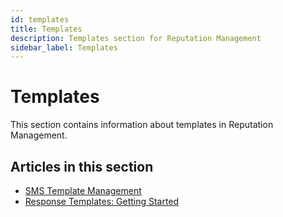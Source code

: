 ```yaml
---
id: templates
title: Templates
description: Templates section for Reputation Management
sidebar_label: Templates
---
```


# Templates

This section contains information about templates in Reputation Management.

## Articles in this section

- [SMS Template Management](/vendasta-products/reputation-management/templates/sms-template-management)
- [Response Templates: Getting Started](/vendasta-products/reputation-management/templates/response-templates-getting-started)